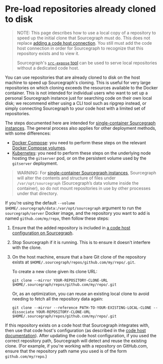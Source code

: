 # Pre-load repositories already cloned to disk

> NOTE: This page describes how to use a local copy of a repository to speed up the initial clone that Sourcegraph must do. This does not replace [adding a code host connection](/admin/repo/add). You still must add the code host connection in order for Sourcegraph to recognize that this repository exists and to view it.
>
>Sourcegraph's [`src-expose` tool](/admin/external_service/non-git) can be used to serve local repositories without a dedicated code host.

You can use repositories that are already cloned to disk on the host machine to speed up Sourcegraph's cloning. This is useful for very large repositories on which cloning exceeds the resources available to the Docker container. This is not intended for individual users who want to set up a personal Sourcegraph instance just for searching code on their own local disk; we recommend either using a CLI tool such as ripgrep instead, or simply connecting Sourcegraph to your code host with a limited set of repositories.

The steps documented here are intended for [single-container Sourcegraph instances](/admin/deploy/docker-single-container/). The general process also applies for other deployment methods, with some differences:

- [Docker Compose](/admin/deploy/docker-compose/): you need to perform these steps on the relevant [Docker Compose volumes](/admin/deploy/docker-compose/#manage-storage).
- [Kubernetes](/admin/deploy/kubernetes/): you need to perform these steps on the underlying node hosting the `gitserver` pod, or on the persistent volume used by the `gitserver` deployment.

> WARNING: For [single-container Sourcegraph instances](/admin/deploy/docker-single-container/), Sourcegraph will alter the contents and structure of files under `/var/opt/sourcegraph` (Sourcegraph’s data volume inside the container), so do not mount repositories in use by other processes under that directory.

If you're using the default `--volume $HOME/.sourcegraph/data:/var/opt/sourcegraph` argument to run the `sourcegraph/server` Docker image, and the repository you want to add is named `github.com/my/repo`, then follow these steps:

1.  Ensure that the added repository is included in [a code host configuration on Sourcegraph](/admin/external_service/).

2.  Stop Sourcegraph if it is running. This is to ensure it doesn't interfere with the clone.

3.  On the host machine, ensure that a bare Git clone of the repository exists at `$HOME/.sourcegraph/repos/github.com/my/repo/.git`.

    To create a new clone given its clone URL:

    ```
    git clone --mirror YOUR-REPOSITORY-CLONE-URL $HOME/.sourcegraph/repos/github.com/my/repo/.git
    ```

    Or, as an optimization, you can reuse an existing local clone to avoid needing to fetch all the repository data again:

    ```
    git clone --mirror --reference PATH-TO-YOUR-EXISTING-LOCAL-CLONE --dissociate YOUR-REPOSITORY-CLONE-URL $HOME/.sourcegraph/repos/github.com/my/repo/.git
    ```

If this repository exists on a code host that Sourcegraph integrates with, then use that code host's configuration (as described in the [code host documentation](/admin/external_service/)). After updating the code host configuration, if you used the correct repository path, Sourcegraph will detect and reuse the existing clone. (For example, if you're working with a repository on GitHub.com, ensure that the repository path name you used is of the form `github.com/my/repo`.)
